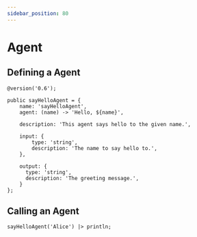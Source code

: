 ```yaml
---
sidebar_position: 80
---
```


# Agent

## Defining a Agent

```
@version('0.6');

public sayHelloAgent = {
    name: 'sayHelloAgent',
    agent: (name) -> 'Hello, ${name}',

    description: 'This agent says hello to the given name.',

    input: {
        type: 'string',
        description: 'The name to say hello to.',
    },

    output: {
      type: 'string',
      description: 'The greeting message.',
    }
};
```

## Calling an Agent

```
sayHelloAgent('Alice') |> println;
```